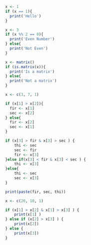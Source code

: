 ```r
x <- 1
if (x == 1){
  print('Hello')
}
```
```r
x <- 3
if (x %% 2 == 0){
  print('Even Number')
} else{
  print('Not Even')
}
```
```r
x <- matrix()
if (is.matrix(x)){
  print('Is a matrix')
} else{
  print('Not a matrix')
}
```
```r
x <- c(3, 7, 1)

if (x[1] > x[2]){
  fir <- x[1]
  sec <- x[2]
} else{
  fir <- x[2]
  sec <- x[1]
}

if (x[3] > fir & x[3] > sec ) {
    thi <- sec
    sec <- fir
    fir <- x[3]
}else if(x[3] < fir & x[3] < sec ) {
    thi <- x[3]
}else{
    thi <- sec
    sec <- x[3]
}

print(paste(fir, sec, thi))
```
```r
x <- c(20, 10, 1)

if (x[1] > x[2] & x[1] > x[3] ) {
    print(x[1] )
} else if (x[2] > x[3] ) {
    print(x[2])
} else {
    print(x[3])
}
```

